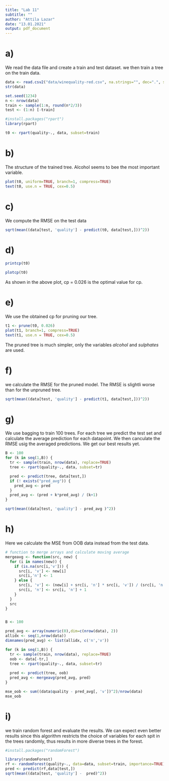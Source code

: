 ```yaml
---
title: "Lab 11"
subtitle: ""
author: "Attila Lazar"
date: "13.01.2021"
output: pdf_document
---
```


# a)

We read the data file and create a train and test dataset. we then train a tree on the train data.

```r
data <- read.csv2("data/winequality-red.csv", na.strings="", dec=".", skipNul=TRUE)
str(data)

set.seed(1234)
n <- nrow(data)
train <- sample(1:n, round(n*2/3))
test <- (1:n) [-train]

#install.packages("rpart")
library(rpart)

t0 <- rpart(quality~., data, subset=train)
```

# b)

The structure of the trained tree. Alcohol seems to bee the most important variable. 

```r
plot(t0, uniform=TRUE, branch=1, compress=TRUE)
text(t0, use.n = TRUE, cex=0.5)

```

# c)

We compute the RMSE on the test data

```r
sqrt(mean((data[test, 'quality'] - predict(t0, data[test,]))^2))

```

# d)


```r
printcp(t0)

```

```r
plotcp(t0)

```
As shown in the above plot, cp = 0.026 is the optimal value for cp.

# e)

We use the obtained cp for pruning our tree.

```r
t1 <- prune(t0, 0.026)
plot(t1, branch=1, compress=TRUE)
text(t1, use.n = TRUE, cex=0.5)

```
The pruned tree is much simpler, only the variables *alcohol* and *sulphates* are used. 

# f)

we calculate the RMSE for the pruned model. The RMSE is slightli worse than for the unpruned tree.

```r
sqrt(mean((data[test, 'quality'] - predict(t1, data[test,]))^2))

```

# g)

We use bagging to train 100 trees. For each tree we predict the test set and calculate the average prediction for each datapoint. We then canculate the RMSE usig the averaged predictions. We get our best results yet.

```r
B <- 100
for (k in seq(1,B)) {
  tr <- sample(train, nrow(data), replace=TRUE)
  tree <- rpart(quality~., data, subset=tr)

  pred <- predict(tree, data[test,])
  if (! exists("pred_avg")) {
    pred_avg <- pred
  }
  pred_avg <- (pred + k*pred_avg) / (k+1)
}

sqrt(mean((data[test, 'quality'] - pred_avg )^2))
```

# h)

Here we calculate the MSE from OOB data instead from the test data. 

```r

# function to merge arrays and calculate moving average
mergeavg <- function(src, new) {
  for (i in names(new)) {
    if (is.na(src[i,'v'])) {
      src[i, 'v'] <- new[i]
      src[i,'n'] <- 1
    } else {
      src[i, 'v'] <- (new[i] + src[i, 'n'] * src[i, 'v']) / (src[i, 'n'] + 1)
      src[i, 'n'] <- src[i, 'n'] + 1
    }
  }
  src
}


B <- 100

pred_avg <- array(numeric(0),dim=c(nrow(data), 2))
allidx <- seq(1,nrow(data))
dimnames(pred_avg) <- list(allidx, c('n','v'))

for (k in seq(1,B)) {
  tr <- sample(train, nrow(data), replace=TRUE)
  oob <- data[-tr,]
  tree <- rpart(quality~., data, subset=tr)
  
  pred <- predict(tree, oob)
  pred_avg <- mergeavg(pred_avg, pred)
}

mse_oob <- sum((data$quality - pred_avg[, 'v'])^2)/nrow(data)
mse_oob

```

# i)

we train random forest and evaluate the results. We can expect even better results since this algorithm restricts the choice of variables for each spit in the trees randomly, thus results in more diverse trees in the forest.

```r
#install.packages("randomForest")

library(randomForest)
rf <- randomForest(quality~., data=data, subset=train, importance=TRUE)
pred <- predict(rf,data[test,])
sqrt(mean((data[test, 'quality'] -  pred)^2))

```
